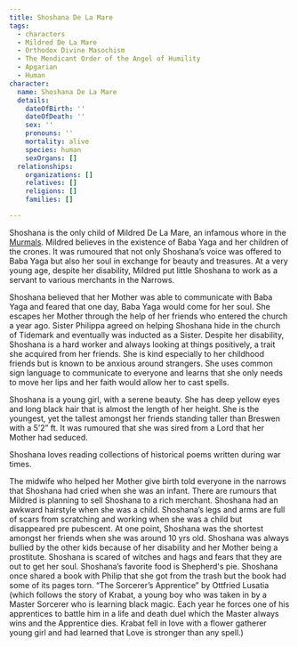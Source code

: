 ```yaml
---
title: Shoshana De La Mare
tags:
  - characters
  - Mildred De La Mare
  - Orthodox Divine Masochism
  - The Mendicant Order of the Angel of Humility
  - Apgarian
  - Human
character:
  name: Shoshana De La Mare
  details:
    dateOfBirth: ''
    dateOfDeath: ''
    sex: ''
    pronouns: ''
    mortality: alive
    species: human
    sexOrgans: []
  relationships:
    organizations: []
    relatives: []
    religions: []
    families: []

---
```


Shoshana is the only child of Mildred De La Mare, an infamous whore in the
[Murmals](/world/locations/the-narrows#the-murmals). Mildred believes in the
existence of Baba Yaga and her children of the crones. It was rumoured that not
only Shoshana’s voice was offered to Baba Yaga but also her soul in exchange for
beauty and treasures. At a very young age, despite her disability, Mildred put
little Shoshana to work as a servant to various merchants in the Narrows.

Shoshana believed that her Mother was able to communicate with Baba Yaga and
feared that one day, Baba Yaga would come for her soul. She escapes her Mother
through the help of her friends who entered the church a year ago. Sister
Philippa agreed on helping Shoshana hide in the church of Tidemark and
eventually was inducted as a Sister. Despite her disability, Shoshana is a hard
worker and always looking at things positively, a trait she acquired from her
friends. She is kind especially to her childhood friends but is known to be
anxious around strangers. She uses common sign language to communicate to
everyone and learns that she only needs to move her lips and her faith would
allow her to cast spells.

Shoshana is a young girl, with a serene beauty. She has deep yellow eyes and
long black hair that is almost the length of her height. She is the youngest,
yet the tallest amongst her friends standing taller than Breswen with a 5’2” ft.
It was rumoured that she was sired from a Lord that her Mother had seduced.

Shoshana loves reading collections of historical poems written during war times.

The midwife who helped her Mother give birth told everyone in the narrows that
Shoshana had cried when she was an infant. There are rumours that Mildred is
planning to sell Shoshana to a rich merchant. Shoshana had an awkward hairstyle
when she was a child. Shoshana’s legs and arms are full of scars from scratching
and working when she was a child but disappeared pre pubescent. At one point,
Shoshana was the shortest amongst her friends when she was around 10 yrs old.
Shoshana was always bullied by the other kids because of her disability and her
Mother being a prostitute. Shoshana is scared of witches and hags and fears that
they are out to get her soul. Shoshana’s favorite food is Shepherd's pie.
Shoshana once shared a book with Philip that she got from the trash but the book
had some of its pages torn. “The Sorcerer’s Apprentice” by Ottfried Lusatia
(which follows the story of Krabat, a young boy who was taken in by a Master
Sorcerer who is learning black magic. Each year he forces one of his apprentices
to battle him in a life and death duel which the Master always wins and the
Apprentice dies. Krabat fell in love with a flower gatherer young girl and had
learned that Love is stronger than any spell.)
